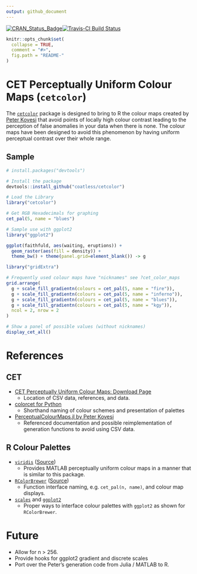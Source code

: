 ```yaml
---
output: github_document
---
```


<!-- README.md is generated from README.Rmd. Please edit that file -->
[![CRAN_Status_Badge](http://www.r-pkg.org/badges/version/cetcolor)](https://cran.r-project.org/package=cetcolor)[![Travis-CI Build Status](https://travis-ci.org/coatless/cetcolor.svg?branch=master)](https://travis-ci.org/coatless/cetcolor)

```r
knitr::opts_chunk$set(
  collapse = TRUE,
  comment = "#>",
  fig.path = "README-"
)
```


# CET Perceptually Uniform Colour Maps (`cetcolor`)

The [`cetcolor`](https://cran.r-project.org/package=cetcolor) package is designed
to bring to R the colour maps created by [Peter Kovesi](http://peterkovesi.com/projects/colourmaps/) 
that avoid points of locally high colour contrast leading to the perception of 
false anomalies in your data when there is none. The colour maps have been
designed to avoid this phenomenon by having uniform perceptual contrast over
their whole range.

## Sample

```r
# install.packages("devtools")

# Install the package
devtools::install_github("coatless/cetcolor")
```

```r
# Load the Library
library("cetcolor")

# Get RGB Hexadecimals for graphing
cet_pal(5, name = "blues")

# Sample use with ggplot2
library("ggplot2")

ggplot(faithfuld, aes(waiting, eruptions)) +
  geom_raster(aes(fill = density)) +
  theme_bw() + theme(panel.grid=element_blank()) -> g

library("gridExtra")

# Frequently used colour maps have "nicknames" see ?cet_color_maps 
grid.arrange(
  g + scale_fill_gradientn(colours = cet_pal(5, name = "fire")),
  g + scale_fill_gradientn(colours = cet_pal(5, name = "inferno")),
  g + scale_fill_gradientn(colours = cet_pal(5, name = "blues")),
  g + scale_fill_gradientn(colours = cet_pal(5, name = "kgy")),
  ncol = 2, nrow = 2
)
```

```r
# Show a panel of possible values (without nicknames)
display_cet_all()
```

# References

## CET 

- [CET Perceptually Uniform Colour Maps: Download Page](http://peterkovesi.com/projects/colourmaps/)
    - Location of CSV data, references, and data.
- [colorcet for Python](https://github.com/bokeh/colorcet)
    - Shorthand naming of colour schemes and presentation of palettes
- [PerceptualColourMaps.jl by Peter Kovesi](https://github.com/peterkovesi/PerceptualColourMaps.jl)
    - Referenced documentation and possible reimplementation of generation 
      functions to avoid using CSV data.

## R Colour Palettes

- [`viridis`](https://cran.r-project.org/package=viridis) ([Source](https://github.com/sjmgarnier/viridis))
    - Provides MATLAB perceptually uniform colour maps in a manner that is similar to this package.
- [`RColorBrewer`](https://cran.r-project.org/package=RColorBrewer) ([Source](RColorBrewer))
    - Function interface naming, e.g. `cet_pal(n, name)`, and colour map displays.
- [`scales`](https://github.com/hadley/scales/blob/646b6a433e6f7106bed4173569898fac409d22b5/R/pal-brewer.r) and [`ggplot2`](https://github.com/tidyverse/ggplot2/blob/f6f9f9de41c48382c70cbccc253db198e3cdc128/R/scale-brewer.r)
    - Proper ways to interface colour palettes with `ggplot2` as shown for `RColorBrewer`.


# Future

- Allow for n > 256.
- Provide hooks for ggplot2 gradient and discrete scales
- Port over the Peter's generation code from Julia / MATLAB to R.
